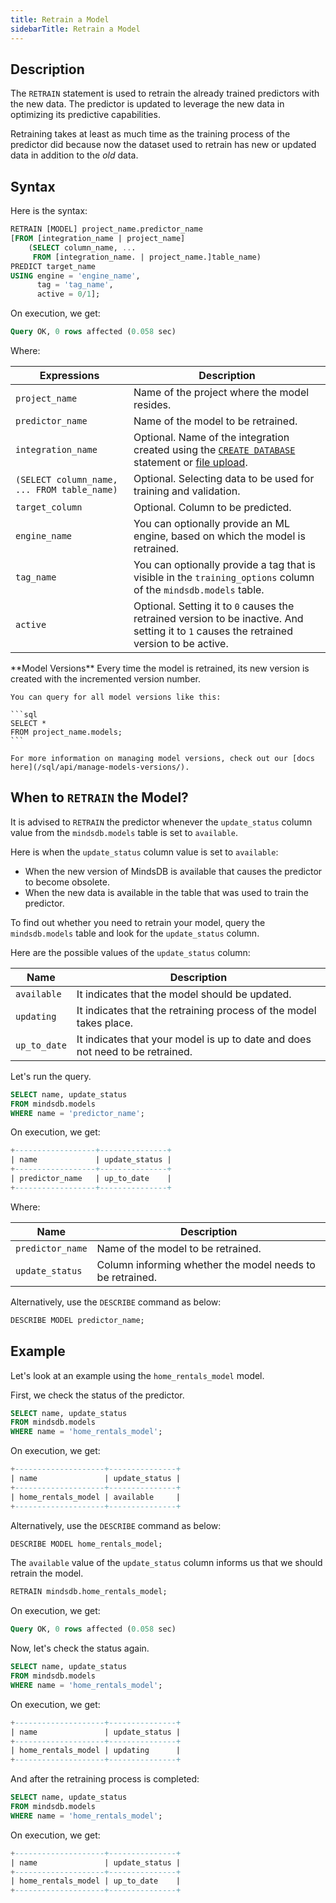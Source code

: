 ```yaml
---
title: Retrain a Model
sidebarTitle: Retrain a Model
---
```


## Description

The `RETRAIN` statement is used to retrain the already trained predictors with the new data. The predictor is updated to leverage the new data in optimizing its predictive capabilities.

Retraining takes at least as much time as the training process of the predictor did because now the dataset used to retrain has new or updated data in addition to the *old* data.

## Syntax

Here is the syntax:

```sql
RETRAIN [MODEL] project_name.predictor_name
[FROM [integration_name | project_name]
    (SELECT column_name, ...
     FROM [integration_name. | project_name.]table_name)
PREDICT target_name
USING engine = 'engine_name',
      tag = 'tag_name',
      active = 0/1];
```

On execution, we get:

```sql
Query OK, 0 rows affected (0.058 sec)
```

Where:

| Expressions                                     | Description                                                                                                                                               |
| ----------------------------------------------- | --------------------------------------------------------------------------------------------------------------------------------------------------------- |
| `project_name`                                  | Name of the project where the model resides.                                                                                                              |
| `predictor_name`                                | Name of the model to be retrained.                                                                                                                        |
| `integration_name`                              | Optional. Name of the integration created using the [`CREATE DATABASE`](/sql/create/database/) statement or [file upload](/sql/create/file/). |
| `(SELECT column_name, ... FROM table_name)`     | Optional. Selecting data to be used for training and validation.                                                                                          |
| `target_column`                                 | Optional. Column to be predicted.                                                                                                                         |
| `engine_name`                                   | You can optionally provide an ML engine, based on which the model is retrained.                                                                           |
| `tag_name`                                      | You can optionally provide a tag that is visible in the `training_options` column of the `mindsdb.models` table.                                          |
| `active`                                        | Optional. Setting it to `0` causes the retrained version to be inactive. And setting it to `1` causes the retrained version to be active.                 |

<Note>
    **Model Versions**
    Every time the model is retrained, its new version is created with the incremented version number.

    You can query for all model versions like this:

    ```sql
    SELECT *
    FROM project_name.models;
    ```

    For more information on managing model versions, check out our [docs here](/sql/api/manage-models-versions/).
</Note>

## When to `RETRAIN` the Model?

It is advised to `RETRAIN` the predictor whenever the `update_status` column value from the `mindsdb.models` table is set to `available`.

Here is when the `update_status` column value is set to `available`:

- When the new version of MindsDB is available that causes the predictor to become obsolete.
- When the new data is available in the table that was used to train the predictor.

To find out whether you need to retrain your model, query the `mindsdb.models` table and look for the `update_status` column.

Here are the possible values of the `update_status` column:

| Name          | Description                                                                          |
| ------------- | ------------------------------------------------------------------------------------ |
| `available`   | It indicates that the model should be updated.                                       |
| `updating`    | It indicates that the retraining process of the model takes place.                   |
| `up_to_date`  | It indicates that your model is up to date and does not need to be retrained.        |

Let's run the query.

```sql
SELECT name, update_status
FROM mindsdb.models
WHERE name = 'predictor_name';
```

On execution, we get:

```sql
+------------------+---------------+
| name             | update_status |
+------------------+---------------+
| predictor_name   | up_to_date    |
+------------------+---------------+
```

Where:

| Name               | Description                                                  |
| ------------------ | ------------------------------------------------------------ |
| `predictor_name`   | Name of the model to be retrained.                           |
| `update_status`    | Column informing whether the model needs to be retrained.    |

Alternatively, use the `DESCRIBE` command as below:

```sql
DESCRIBE MODEL predictor_name;
```

## Example

Let's look at an example using the `home_rentals_model` model.

First, we check the status of the predictor.

```sql
SELECT name, update_status
FROM mindsdb.models
WHERE name = 'home_rentals_model';
```

On execution, we get:

```sql
+--------------------+---------------+
| name               | update_status |
+--------------------+---------------+
| home_rentals_model | available     |
+--------------------+---------------+
```

Alternatively, use the `DESCRIBE` command as below:

```sql
DESCRIBE MODEL home_rentals_model;
```

The `available` value of the `update_status` column informs us that we should retrain the model.

```sql
RETRAIN mindsdb.home_rentals_model;
```

On execution, we get:

```sql
Query OK, 0 rows affected (0.058 sec)
```

Now, let's check the status again.

```sql
SELECT name, update_status
FROM mindsdb.models
WHERE name = 'home_rentals_model';
```

On execution, we get:

```sql
+--------------------+---------------+
| name               | update_status |
+--------------------+---------------+
| home_rentals_model | updating      |
+--------------------+---------------+
```

And after the retraining process is completed:

```sql
SELECT name, update_status
FROM mindsdb.models
WHERE name = 'home_rentals_model';
```

On execution, we get:

```sql
+--------------------+---------------+
| name               | update_status |
+--------------------+---------------+
| home_rentals_model | up_to_date    |
+--------------------+---------------+
```
